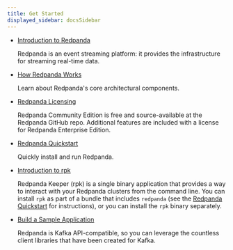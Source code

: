```yaml
---
title: Get Started
displayed_sidebar: docsSidebar
---
```


<head>
    <meta name="title" content="Get Started | Redpanda Docs"/>
    <meta name="description" content="Get Started index page."/>
</head>


- [Introduction to Redpanda](../get-started/intro-to-events)
  
  Redpanda is an event streaming platform: it provides the infrastructure for streaming real-time data. 

- [How Redpanda Works](../get-started/architecture)

    Learn about Redpanda's core architectural components.

- [Redpanda Licensing](../get-started/licenses)

    Redpanda Community Edition is free and source-available at the Redpanda GitHub repo. Additional features are included with a license for Redpanda Enterprise Edition.

- [Redpanda Quickstart](../get-started/quick-start)

    Quickly install and run Redpanda.

- [Introduction to rpk](../get-started/rpk-install)

    Redpanda Keeper (rpk) is a single binary application that provides a way to interact with your Redpanda clusters from the command line. 
    You can install `rpk` as part of a bundle that includes `redpanda` (see the [Redpanda Quickstart](../get-started/quick-start) for instructions), or you can install the `rpk` binary separately. 

- [Build a Sample Application](../get-started/code-examples)

    Redpanda is Kafka API-compatible, so you can leverage the countless client libraries that have been created for Kafka. 

